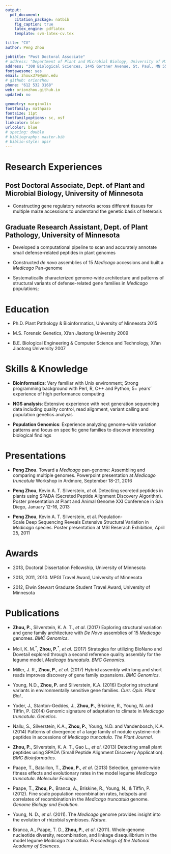 ```yaml
---
output: 
  pdf_document:
    citation_package: natbib
    fig_caption: true
    latex_engine: pdflatex
    template: svm-latex-cv.tex

title: "CV"
author: Peng Zhou

jobtitle: "Post Doctoral Associate"
# address: "Department of Plant and Microbial Biology, University of Minnesota"
address: "308 Biological Sciences, 1445 Gortner Avenue, St. Paul, MN 55108"
fontawesome: yes
email: zhoux379@umn.edu
# github: orionzhou
phone: "612 532 3168"
web: orionzhou.github.io
updated: no

geometry: margin=1in
fontfamily: mathpazo
fontsize: 11pt
fontfamilyoptions: sc, osf
linkcolor: blue
urlcolor: blue
# spacing: double
# bibliography: master.bib
# biblio-style: apsr
---
```


# Research Experiences
## Post Doctoral Associate, Dept. of Plant and Microbial Biology, University of Minnesota

* Constructing gene regulatory networks across different tissues for multiple maize accessions to understand the genetic basis of heterosis

## Graduate Research Assistant, Dept. of Plant Pathology, University of Minnesota

* Developed a computational pipeline to scan and accurately annotate small defense-related peptides in plant genomes

* Constructed *de novo* assemblies of 15 *Medicago* accessions and built a *Medicago* Pan-genome

* Systematically characterized genome-wide architecture and patterns of structural variants of defense-related gene families in *Medicago* populations;

# Education
* Ph.D. Plant Pathology & Bioinformatics, University of Minnesota \hfill 2015

* M.S. Forensic Genetics, Xi’an Jiaotong University \hfill 2009

* B.E. Biological Engineering & Computer Science and Technology, Xi’an Jiaotong University \hfill 2007

# Skills & Knowledge
* **Bioinformatics**: Very familiar with Unix environment; Strong programming background with Perl, R, C++ and Python; 5+ years’ experience of high performance computing

* **NGS analysis**: Extensive experience with next generation sequencing data including quality control, read alignment, variant calling and population genetics analysis

* **Population Genomics**: Experience analyzing genome-wide variation patterns and focus on specific gene families to discover interesting biological findings


# Presentations
* **Peng Zhou**. Toward a *Medicago* pan-genome: Assembling and comparing multiple genomes. Powerpoint presentation at *Medicago truncatula* Workshop in Ardmore, September 18-21, 2016

* **Peng Zhou**, Kevin A. T. Silverstein, *et al.* Detecting secreted peptides in plants using SPADA (Secreted Peptide Alignment Discovery Algorithm). Poster presentation at Plant and Animal Genome XXI Conference in San Diego, January 12-16, 2013

* **Peng Zhou**, Kevin A. T. Silverstein, et al. Population-Scale Deep Sequencing Reveals Extensive Structural Variation in *Medicago* species. Poster presentation at MSI Reserach Exhibition, April 25, 2011

# Awards
* 2013, Doctoral Dissertation Fellowship, University of Minnesota

* 2013, 2011, 2010. MPGI Travel Award, University of Minnesota

* 2012, Elwin Stewart Graduate Student Travel Award, University of Minnesota

# Publications
* **Zhou, P.**, Silverstein, K. A. T., *et al*. (2017) Exploring structural variation and gene family architecture with *De Novo* assemblies of 15 *Medicago* genomes. *BMC Genomics*.

* Moll, K. M.^\*^, **Zhou, P.**^\*^, *et al*. (2017) Strategies for utilizing BioNano and Dovetail explored through a second reference quality assembly for the legume model, *Medicago truncatula*. *BMC Genomics*.

* Miller, J. R., **Zhou, P.**, *et al*. (2017) Hybrid assembly with long and short reads improves discovery of gene family expansions. *BMC Genomics*.

* Young, N.D., **Zhou, P.** and Silverstein, K.A. (2016) Exploring structural variants in environmentally sensitive gene families. *Curr. Opin. Plant Biol.*.

* Yoder, J., Stanton-Geddes, J., **Zhou, P.**, Briskine, R., Young, N. and Tiffin, P. (2014) Genomic signature of adaptation to climate in *Medicago truncatula*. *Genetics*.

* Nallu, S., Silverstein, K.A., **Zhou, P.**, Young, N.D. and Vandenbosch, K.A. (2014) Patterns of divergence of a large family of nodule cysteine-rich peptides in accessions of *Medicago truncatula*. *The Plant Journal*.

* **Zhou, P.**, Silverstein, K. A. T., Gao L., *et al*. (2013) Detecting small plant peptides using SPADA (Small Peptide Alignment Discovery Application). *BMC Bioinformatics*.

* Paape, T., Bataillon, T., **Zhou, P.**, *et al*. (2013) Selection, genome-wide fitness effects and evolutionary rates in the model legume *Medicago truncatula*. *Molecular Ecology*.

* Paape, T., **Zhou, P.**, Branca, A., Briskine, R., Young, N., & Tiffin, P. (2012). Fine scale population recombination rates, hotspots and correlates of recombination in the *Medicago truncatula* genome. *Genome Biology and Evolution*. 

* Young, N. D., *et al*. (2011). The *Medicago* genome provides insight into the evolution of rhizobial symbioses. *Nature*. 

* Branca, A., Paape, T. D., **Zhou, P.**, *et al*. (2011). Whole-genome nucleotide diversity, recombination, and linkage disequilibrium in the model legume *Medicago truncatula*. *Proceedings of the National Academy of Sciences*.


<!--
require(rmarkdown) 
rmarkdown::render("/home/springer/zhoux379/git/luffy/rmd/CV.Rmd")
file.copy("/home/springer/zhoux379/git/luffy/rmd/CV.pdf", "/home/springer/zhoux379/git/orionzhou.github.io/docs", overwrite = T)
-->